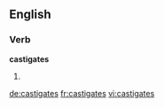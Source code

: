 
==English==

===Verb===
'''castigates'''

# {{third-person singular of|[[castigate]]}}

[[de:castigates]]
[[fr:castigates]]
[[vi:castigates]]